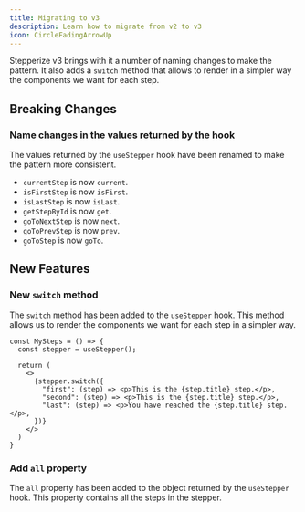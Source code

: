 ```yaml
---
title: Migrating to v3
description: Learn how to migrate from v2 to v3
icon: CircleFadingArrowUp
---
```


Stepperize v3 brings with it a number of naming changes to make the pattern. 
It also adds a `switch` method that allows to render in a simpler way the components we want for each step.

## Breaking Changes

### Name changes in the values returned by the hook

The values returned by the `useStepper` hook have been renamed to make the pattern more consistent.

- `currentStep` is now `current`.
- `isFirstStep` is now `isFirst`.
- `isLastStep` is now `isLast`.
- `getStepById` is now `get`.
- `goToNextStep` is now `next`.
- `goToPrevStep` is now `prev`.
- `goToStep` is now `goTo`.

## New Features

### New `switch` method

The `switch` method has been added to the `useStepper` hook. This method allows us to render the components we want for each step in a simpler way.

```tsx
const MySteps = () => {
  const stepper = useStepper();

  return (
    <>
      {stepper.switch({
        "first": (step) => <p>This is the {step.title} step.</p>,
        "second": (step) => <p>This is the {step.title} step.</p>,
        "last": (step) => <p>You have reached the {step.title} step.</p>,
      })}
    </>
  )
}
```

### Add `all` property

The `all` property has been added to the object returned by the `useStepper` hook. This property contains all the steps in the stepper.